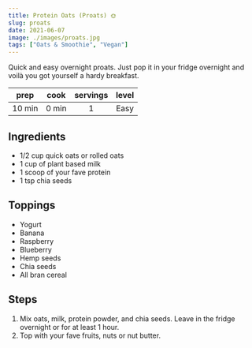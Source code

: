```yaml
---
title: Protein Oats (Proats) 🌞
slug: proats
date: 2021-06-07
image: ./images/proats.jpg
tags: ["Oats & Smoothie", "Vegan"]
---
```


<StyledParagraph>Quick and easy overnight proats. Just pop it in your fridge overnight and voilà you got yourself a hardy breakfast.</StyledParagraph>

| prep | cook | servings | level |
| :--: | :--: | :------: | :---: |
| 10 min | 0 min |  1  | Easy  |

## Ingredients

- <ListItem>1/2 cup quick oats or rolled oats</ListItem>
- <ListItem>1 cup of plant based milk</ListItem>
- <ListItem>1 scoop of your fave protein</ListItem>
- <ListItem>1 tsp chia seeds</ListItem>

## Toppings
- <ListItem>Yogurt</ListItem>
- <ListItem>Banana</ListItem>
- <ListItem>Raspberry</ListItem>
- <ListItem>Blueberry</ListItem>
- <ListItem>Hemp seeds</ListItem>
- <ListItem>Chia seeds</ListItem>
- <ListItem>All bran cereal</ListItem>

## Steps 
1. Mix oats, milk, protein powder, and chia seeds. Leave in the fridge overnight or for at least 1 hour.
2. Top with your fave fruits, nuts or nut butter.
